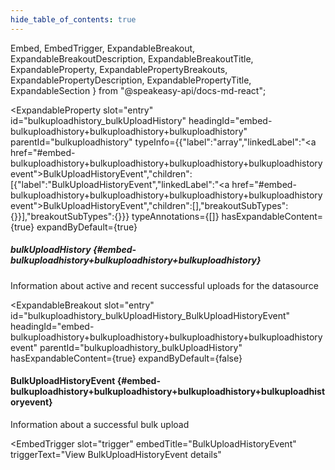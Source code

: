 ```yaml
---
hide_table_of_contents: true
---
```

  Embed,
  EmbedTrigger,
  ExpandableBreakout,
  ExpandableBreakoutDescription,
  ExpandableBreakoutTitle,
  ExpandableProperty,
  ExpandablePropertyBreakouts,
  ExpandablePropertyDescription,
  ExpandablePropertyTitle,
  ExpandableSection
} from "@speakeasy-api/docs-md-react";

<ExpandableSection>

<ExpandableProperty
  slot="entry"
  id="bulkuploadhistory_bulkUploadHistory"
  headingId="embed-bulkuploadhistory+bulkuploadhistory+bulkuploadhistory"
  parentId="bulkuploadhistory"
  typeInfo={{"label":"array","linkedLabel":"<a href=\"#embed-bulkuploadhistory+bulkuploadhistory+bulkuploadhistory+bulkuploadhistoryevent\">BulkUploadHistoryEvent</a>","children":[{"label":"BulkUploadHistoryEvent","linkedLabel":"<a href=\"#embed-bulkuploadhistory+bulkuploadhistory+bulkuploadhistory+bulkuploadhistoryevent\">BulkUploadHistoryEvent</a>","children":[],"breakoutSubTypes":{}}],"breakoutSubTypes":{}}}
  typeAnnotations={[]}
  hasExpandableContent={true}
  expandByDefault={true}
>

<ExpandablePropertyTitle slot="title">

##### bulkUploadHistory \{#embed-bulkuploadhistory+bulkuploadhistory+bulkuploadhistory\}

</ExpandablePropertyTitle>

<ExpandablePropertyDescription slot="description">

Information about active and recent successful uploads for the datasource

</ExpandablePropertyDescription>

<ExpandablePropertyBreakouts slot="breakouts">

<ExpandableBreakout
  slot="entry"
  id="bulkuploadhistory_bulkUploadHistory_BulkUploadHistoryEvent"
  headingId="embed-bulkuploadhistory+bulkuploadhistory+bulkuploadhistory+bulkuploadhistoryevent"
  parentId="bulkuploadhistory_bulkUploadHistory"
  hasExpandableContent={true}
  expandByDefault={false}
>

<ExpandableBreakoutTitle slot="title">

#### BulkUploadHistoryEvent \{#embed-bulkuploadhistory+bulkuploadhistory+bulkuploadhistory+bulkuploadhistoryevent\}

</ExpandableBreakoutTitle>

<ExpandableBreakoutDescription slot="description">

Information about a successful bulk upload

</ExpandableBreakoutDescription>

<Embed slot="embed">

<EmbedTrigger
  slot="trigger"
  embedTitle="BulkUploadHistoryEvent"
  triggerText="View BulkUploadHistoryEvent details"
>

<Embedbulkuploadhistoryevent />

</EmbedTrigger>

</Embed>

</ExpandableBreakout>

</ExpandablePropertyBreakouts>

</ExpandableProperty>

</ExpandableSection>